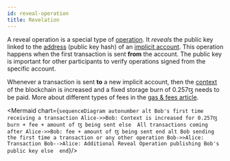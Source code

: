 ```yaml
---
id: reveal-operation
title: Revelation
---
```



A reveal operation is a special type of [operation](operations). It *reveals* the public key linked to the [address](../cryptography/address) (public key hash) of an [implicit account](../implicit-account). This operation happens when the first transaction is sent **from** the account. The public key is important for other participants to verify operations signed from the specific account.

Whenever a transaction is sent **to** a new implicit account, then the [context](../context) of the blockchain is increased and a fixed storage burn of 0.257ꜩ needs to be paid. More about different types of fees in the [gas & fees article](gas-fees).


<Mermaid chart={`
sequenceDiagram
  autonumber
    alt Bob's first time receiving a transaction
        Alice->>Bob: Context is increased for 0.257ꜩ burn + fee + amount of ꜩ being sent
    else  All transactions coming after
        Alice->>Bob: fee + amount of ꜩ being sent
    end
    alt Bob sending the first time a transaction or any other operation
      Bob->>Alice: Transaction
      Bob-->Alice: Additional Reveal Operation publishing Bob's public key
    else 
    end
`}/>


